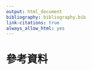 ```yaml
---
output: html_document
bibliography: bibliography.bib
link-citations: true
always_allow_html: yes
---
```

# 參考資料
